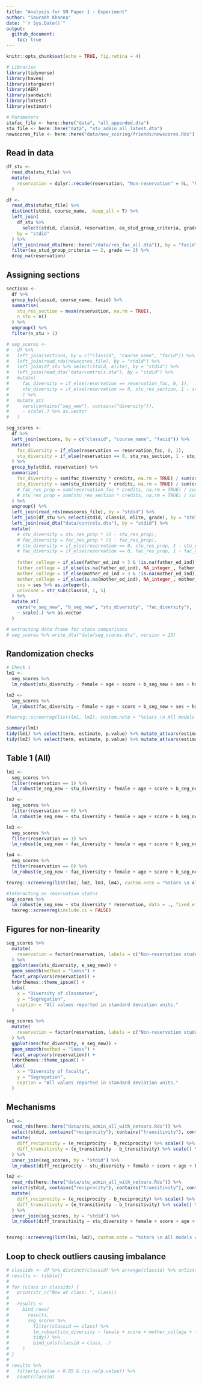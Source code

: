 ```yaml
---
title: "Analysis for SN Paper 1 - Experiment"
author: "Saurabh Khanna"
date: "`r Sys.Date()`"
output: 
  github_document:
    toc: true
---
```


```r
knitr::opts_chunk$set(echo = TRUE, fig.retina = 4)
```

```r
# Libraries
library(tidyverse)
library(haven)
library(stargazer)
library(AER)
library(sandwich)
library(lmtest)
library(estimatr)

# Parameters
stufac_file <- here::here("data", "all_appended.dta")
stu_file <- here::here("data", "stu_admin_all_latest.dta")
newscores_file <- here::here("data/new_scoring/friends/newscores.Rds")
```


## Read in data

```r
df_stu <- 
  read_dta(stu_file) %>%
  mutate(
    reservation = dplyr::recode(reservation, "Non-reservation" = 0L, "Reservation" = 1L, .default = NA_integer_)
  )

df <- 
  read_dta(stufac_file) %>%
  distinct(stdid, course_name, .keep_all = T) %>% 
  left_join(
    df_stu %>% 
      select(stdid, classid, reservation, ea_stud_group_criteria, grade),
    by = "stdid"
  ) %>% 
  left_join(read_dta(here::here("/data/res_fac_all.dta")), by = "facid") %>% 
  filter(ea_stud_group_criteria == 2, grade == 2) %>% 
  drop_na(reservation)
```


## Assigning sections
 
```r
sections <-
  df %>%
  group_by(classid, course_name, facid) %>% 
  summarise(
    stu_res_section = mean(reservation, na.rm = TRUE),
    n_stu = n()
  ) %>%
  ungroup() %>% 
  filter(n_stu > 1)

# seg_scores <-
#   df %>% 
#   left_join(sections, by = c("classid", "course_name", "facid")) %>% 
#   left_join(read_rds(newscores_file), by = "stdid") %>%
#   left_join(df_stu %>% select(stdid, elite), by = "stdid") %>% 
#   left_join(read_dta("data/controls.dta"), by = "stdid") %>%
#   mutate(
#     fac_diversity = if_else(reservation == reservation_fac, 0, 1),
#     stu_diversity = if_else(reservation == 0, stu_res_section, 1 - stu_res_section)
#     ) %>%
#   mutate_at(
#     vars(contains("seg_new"), contains("diversity")),
#     ~ scale(.) %>% as.vector
#   )

seg_scores <-
  df %>% 
  left_join(sections, by = c("classid", "course_name", "facid")) %>% 
  mutate(
    fac_diversity = if_else(reservation == reservation_fac, 0, 1),
    stu_diversity = if_else(reservation == 0, stu_res_section, 1 - stu_res_section)
  ) %>%
  group_by(stdid, reservation) %>% 
  summarize(
    fac_diversity = sum(fac_diversity * credits, na.rm = TRUE) / sum(credits, na.rm = TRUE),
    stu_diversity = sum(stu_diversity * credits, na.rm = TRUE) / sum(credits, na.rm = TRUE)
    # fac_res_prop = sum(reservation_fac * credits, na.rm = TRUE) / sum(credits, na.rm = TRUE),
    # stu_res_prop = sum(stu_res_section * credits, na.rm = TRUE) / sum(credits, na.rm = TRUE)
  ) %>%
  ungroup() %>% 
  left_join(read_rds(newscores_file), by = "stdid") %>%
  left_join(df_stu %>% select(stdid, classid, elite, grade), by = "stdid") %>% 
  left_join(read_dta("data/controls.dta"), by = "stdid") %>% 
  mutate(
    # stu_diversity = stu_res_prop * (1 - stu_res_prop),
    # fac_diversity = fac_res_prop * (1 - fac_res_prop),
    # stu_diversity = if_else(reservation == 0, stu_res_prop, 1 - stu_res_prop),
    # fac_diversity = if_else(reservation == 0, fac_res_prop, 1 - fac_res_prop),
    
    father_college = if_else(father_ed_ind > 3 & !is.na(father_ed_ind), 1L, 0L),
    father_college = if_else(is.na(father_ed_ind), NA_integer_, father_college),
    mother_college = if_else(mother_ed_ind > 3 & !is.na(mother_ed_ind), 1L, 0L),
    mother_college = if_else(is.na(mother_ed_ind), NA_integer_, mother_college),
    ses = ses %>% as.integer(),
    univcode = str_sub(classid, 1, 5)
  ) %>% 
  mutate_at(
    vars("e_seg_new", "b_seg_new", "stu_diversity", "fac_diversity"),
    ~ scale(.) %>% as.vector
  )
```


```r
# extracting data frame for stata comparisons
# seg_scores %>% write_dta("data/seg_scores.dta", version = 13)
```


## Randomization checks

```r
# Check 1
lm1 <-
  seg_scores %>% 
  lm_robust(stu_diversity ~ female + age + score + b_seg_new + ses + hs_private + father_college, data = ., fixed_effects = ~ classid, clusters = classid, se_type = "stata")

lm2 <-
  seg_scores %>% 
  lm_robust(fac_diversity ~ female + age + score + b_seg_new + ses + hs_private + father_college, data = ., fixed_effects = ~ classid, clusters = classid, se_type = "stata")

#texreg::screenreg(list(lm1, lm2), custom.note = "%stars \n All models control for department-year fixed effects.", stars = c(0.01, 0.05, 0.1), include.ci = FALSE)

summary(lm1)
tidy(lm1) %>% select(term, estimate, p.value) %>% mutate_at(vars(estimate, p.value), ~ round(., digits = 2))
tidy(lm2) %>% select(term, estimate, p.value) %>% mutate_at(vars(estimate, p.value), ~ round(., digits = 2))
```



## Table 1 (All)

```r
lm1 <-
  seg_scores %>%
  filter(reservation == 1) %>% 
  lm_robust(e_seg_new ~ stu_diversity + female + age + score + b_seg_new + ses + hs_private + father_college, data = ., fixed_effects = ~ classid, clusters = classid, se_type = "stata")

lm2 <-
  seg_scores %>%
  filter(reservation == 0) %>% 
  lm_robust(e_seg_new ~ stu_diversity + female + age + score + b_seg_new + ses + hs_private + father_college, data = ., fixed_effects = ~ classid, clusters = classid, se_type = "stata")

lm3 <-
  seg_scores %>%
  filter(reservation == 1) %>% 
  lm_robust(e_seg_new ~ fac_diversity + female + age + score + b_seg_new + ses + hs_private + father_college, data = ., fixed_effects = ~ classid, clusters = classid, se_type = "stata")

lm4 <-
  seg_scores %>%
  filter(reservation == 0) %>% 
  lm_robust(e_seg_new ~ fac_diversity + female + age + score + b_seg_new + ses + hs_private + father_college, data = ., fixed_effects = ~ classid, clusters = classid, se_type = "stata")

texreg::screenreg(list(lm1, lm2, lm3, lm4), custom.note = "%stars \n All models control for department-year fixed effects.", omit.coef = "(female)|(score)|(college)|(school)|(ses)|(seg)|(age)|(hs)", stars = c(0.01, 0.05, 0.1), include.ci = FALSE, custom.model.names = c("Reservation", "Non-reservation", "Reservation", "Non-reservation"))
```

```r
#Interacting on reservation status
seg_scores %>%
  lm_robust(e_seg_new ~ stu_diversity * reservation, data = ., fixed_effects = ~ classid, clusters = classid, se_type = "stata") %>% 
  texreg::screenreg(include.ci = FALSE)
```



## Figures for non-linearity

```r
seg_scores %>% 
  mutate(
    reservation = factor(reservation, labels = c("Non-reservation students", "Reservation students"))
  ) %>%
  ggplot(aes(stu_diversity, e_seg_new)) +
  geom_smooth(method = "loess") +
  facet_wrap(vars(reservation)) +
  hrbrthemes::theme_ipsum() +
  labs(
    x = "Diversity of classmates",
    y = "Segregation",
    caption = "All values reported in standard deviation units."
  )

seg_scores %>% 
  mutate(
    reservation = factor(reservation, labels = c("Non-reservation students", "Reservation students"))
  ) %>%
  ggplot(aes(fac_diversity, e_seg_new)) +
  geom_smooth(method = "loess") +
  facet_wrap(vars(reservation)) +
  hrbrthemes::theme_ipsum() +
  labs(
    x = "Diversity of faculty",
    y = "Segregation",
    caption = "All values reported in standard deviation units."
  )
```



## Mechanisms

```r
lm1 <-
  read_rds(here::here("data/stu_admin_all_with_netvars.Rds")) %>% 
  select(stdid, contains("reciprocity"), contains("transitivity"), contains("homophily")) %>% 
  mutate(
    diff_reciprocity = (e_reciprocity - b_reciprocity) %>% scale() %>% as.vector(),
    diff_transitivity = (e_transitivity - b_transitivity) %>% scale() %>% as.vector()
  ) %>%
  inner_join(seg_scores, by = "stdid") %>% 
  lm_robust(diff_reciprocity ~ stu_diversity + female + score + age + hs_private + ses + father_college + b_seg_new, data = ., clusters = classid, se_type = "stata")

lm2 <-
  read_rds(here::here("data/stu_admin_all_with_netvars.Rds")) %>% 
  select(stdid, contains("reciprocity"), contains("transitivity"), contains("homophily")) %>% 
  mutate(
    diff_reciprocity = (e_reciprocity - b_reciprocity) %>% scale() %>% as.vector(),
    diff_transitivity = (e_transitivity - b_transitivity) %>% scale() %>% as.vector()
  ) %>%
  inner_join(seg_scores, by = "stdid") %>% 
  lm_robust(diff_transitivity ~ stu_diversity + female + score + age + hs_private + ses + father_college + b_seg_new, data = ., clusters = classid, se_type = "stata")


texreg::screenreg(list(lm1, lm2), custom.note = "%stars \n All models control for department-year fixed effects.", omit.coef = "(female)|(score)|(ther)|(area)|(ses)|(hstype)|(age)|(official)|(school)|(seg)", stars = c(0.01, 0.05, 0.1), include.ci = FALSE)

```



## Loop to check outliers causing imbalance

```r
# classids <- df %>% distinct(classid) %>% arrange(classid) %>% unlist()
# results <- tibble()
# 
# for (class in classids) {
#   print(str_c("Now at class: ", class))
#   
#   results <-
#     bind_rows(
#       results,
#       seg_scores %>% 
#         filter(classid == class) %>% 
#         lm_robust(stu_diversity ~ female + score + mother_college + father_college + school_years_english, data = ., fixed_effects = ~ classid_new) %>%
#         tidy() %>% 
#         bind_cols(classid = class, .)
#     )
# }
# 
# results %>%
#   filter(p.value < 0.05 & !is.na(p.value)) %>% 
#   count(classid)
```

